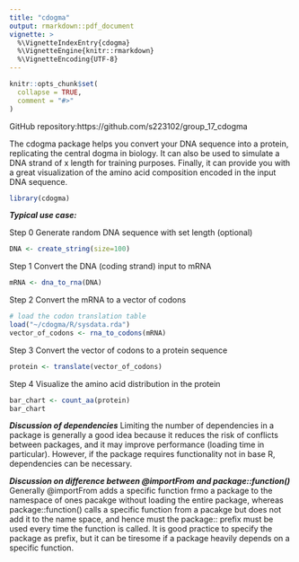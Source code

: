 ```yaml
---
title: "cdogma"
output: rmarkdown::pdf_document
vignette: >
  %\VignetteIndexEntry{cdogma}
  %\VignetteEngine{knitr::rmarkdown}
  %\VignetteEncoding{UTF-8}
---
```


```r
knitr::opts_chunk$set(
  collapse = TRUE,
  comment = "#>"
)
```

GitHub repository:https://github.com/s223102/group_17_cdogma 

The cdogma package helps you convert your DNA sequence into a protein, replicating the central dogma in biology. 
It can also be used to simulate a DNA strand of x length for training purposes.
Finally, it can provide you with a great visualization of the amino acid composition encoded in the input DNA sequence.

```r
library(cdogma)

```


***Typical use case:***

Step 0   Generate random DNA sequence with set length (optional)
```r
DNA <- create_string(size=100)
```

Step 1    Convert the DNA (coding strand) input to mRNA
```r
mRNA <- dna_to_rna(DNA)
```

Step 2    Convert the mRNA to a vector of codons
```r
# load the codon translation table
load("~/cdogma/R/sysdata.rda")
vector_of_codons <- rna_to_codons(mRNA)
```

Step 3    Convert the vector of codons to a protein sequence
```r
protein <- translate(vector_of_codons)
```

Step 4    Visualize the amino acid distribution in the protein
```r
bar_chart <- count_aa(protein)
bar_chart
```

***Discussion of dependencies***
Limiting the number of dependencies in a package is generally a good idea because it reduces the risk of conflicts between packages, and it may improve performance (loading time in particular). However, if the package requires functionality not in base R, dependencies can be necessary.

***Discussion on difference between @importFrom and package::function()***
Generally @importFrom adds a specific function frmo a package to the namespace of ones pacakge without loading the entire package, whereas package::function() calls a specific function from a pacakge but does not add it to the name space, and hence must the package:: prefix must be used every time the function is called. It is good practice to specify the package as prefix, but it can be tiresome if a package heavily depends on a specific function. 
